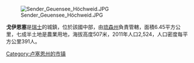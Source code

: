 [[Image:Sender_Geuensee_Höchweid.JPG|right]]

'''戈伊恩塞'''是[[瑞士|瑞士]]的城鎮，位於該國中部，由[[琉森州|琉森州]]負責管轄，面積6.45平方公里，七成半土地是農業用地，海拔高度507米，2011年人口2,524，人口密度每平方公里391人。

{{Switzerland-geo-stub}}
[[Category:卢塞恩州的市镇|Category:卢塞恩州的市镇]]